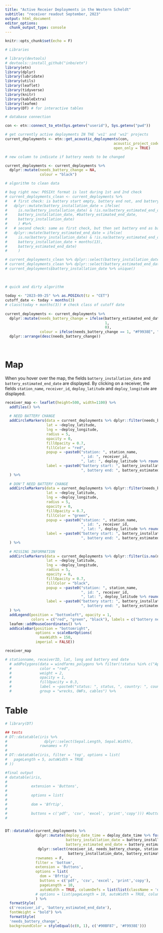 ```yaml
---
title: "Active Receier Deployments in the Western Scheldt"
subtitle: "receiver readout September, 2023"
output: html_document
editor_options: 
  chunk_output_type: console
---
```



```r
knitr::opts_chunk$set(echo = F)

# Libraries 

# library(devtools)
# devtools::install_github("inbo/etn")
library(etn)
library(dplyr)
library(lubridate)
library(utils)
library(leaflet)
library(tidyverse)
library(knitr)
library(kableExtra)
library(leafem)
library(DT) # for interactive tables

# database connection

con <- etn::connect_to_etn(Sys.getenv("userid"), Sys.getenv("pwd"))

```

<!-- **Database Query:** -->

```r

# get currently active deployments IN THE 'ws1' and 'ws2' projects
current_deployments <- etn::get_acoustic_deployments(con, 
                                                  acoustic_project_code = c("ws1", "ws2"),
                                                  open_only = TRUE) 
```

<!-- # Some info about the deployments -->

<!-- The data is a bit messy and sometimes incomplete: -->

<!-- - Not all active deployments have both `battery_installation_date` and `battery_estimated_end_date`.  -->
<!-- - Sometimes, either `battery_installation_date` or `battery_estimated_end_date` lie in the past.  -->
<!-- - Sometimes, `battery_installation_date` and `battery_estimated_end_date` are the same. -->



<!-- 1. Is there a value for `battery_estimated_end_date` (iow != NA)? -->

<!-- If yes, go to 2. -->

<!-- 2. Is `battery_estimated_end_date` different from `battery_installation_date`? -->

<!-- If yes, go to 3. -->

<!-- 3. Does `battery_estimated_end_date` lie in the past? -->

<!-- If yes: colour specifically on map and in table. -->
<!-- If no, go to 4. -->

<!-- 4. Is `battery_estimated_end_date` closer than 3 months from October 1, 2023? -->

<!-- If yes: Battery needs to be changed: colour red in map and table. -->

<!-- 5. Is there a value for `battery_installation_date`? -->

<!-- If yes, go to 5. -->

<!-- 6.  -->

```r

# new column to indicate if battery needs to be changed

current_deployments <- current_deployments %>%
  dplyr::mutate(needs_battery_change = NA,
                colour = "black")

# algorithm to clean data

# bug right now: POSIXt format is lost during 1st and 2nd check
# current_deployments_clean <- current_deployments %>%
#   # first check: is battery start empty, battery end not, and battery end lies in the past? -> set battery end as battery start
#   dplyr::mutate(battery_installation_date = ifelse(
#     is.na(battery_installation_date) & !is.na(battery_estimated_end_date) & (battery_estimated_end_date < (Sys.Date())),
#     battery_installation_date, #battery_estimated_end_date,
#     battery_installation_date) 
#     ) #%>%
#   # second check: same as first check, but then set battery end as battery start + 13 months
#   dplyr::mutate(battery_estimated_end_date = ifelse(
#     is.na(battery_installation_date) & !is.na(battery_estimated_end_date) & (battery_estimated_end_date < (Sys.Date() %>% as.POSIXct())),
#     battery_installation_date + months(13),
#     battery_estimated_end_date) 
#     )

# current_deployments_clean %>% dplyr::select(battery_installation_date) %>% unique()
# current_deployments_clean %>% dplyr::select(battery_estimated_end_date) %>% unique()
# current_deployments$battery_installation_date %>% unique()
  
  
  
# quick and dirty algorithm
  
today <- "2023-09-25" %>% as.POSIXct(tz = "CET")
cutoff_date <- today + months(3)
# class(today + months(3)) # check class of cutoff date
  
current_deployments <- current_deployments %>%
  dplyr::mutate(needs_battery_change = ifelse(battery_estimated_end_date < cutoff_date, 
                                              1, 
                                              0),
                colour = ifelse(needs_battery_change == 1, "#F9938E", "#90BF87")) %>%
  dplyr::arrange(desc(needs_battery_change))

  
```

# Map


When you hover over the map, the fields `battery_installation_date` and `battery_estimated_end_date` are displayed. By clicking on a receiver, the fields `station_name`, `receiver_id`, `deploy_latitude` and `deploy_longitude` are displayed.
```r

receiver_map <- leaflet(height=500, width=1100) %>% 
  addTiles() %>%
  
  # NEED BATTERY CHANGE
  addCircleMarkers(data = current_deployments %>% dplyr::filter(needs_battery_change == 1),
                   lat = ~deploy_latitude,
                   lng = ~deploy_longitude,
                   radius = 5,
                   opacity = 0,
                   fillOpacity = 0.7,
                   fillColor = "red",
                   popup = ~paste0("station: ", station_name, 
                                   ", id: ", receiver_id,
                                   ", lat: ", deploy_latitude %>% round(digits = 2), ", lng: ", deploy_longitude  %>% round(digits = 2)),
                   label = ~paste0("battery start: ", battery_installation_date %>% format("%Y-%m-%d"),
                                   ", battery end: ", battery_estimated_end_date %>% format("%Y-%m-%d"))
  ) %>%
  
  # DON'T NEED BATTERY CHANGE
  addCircleMarkers(data = current_deployments %>% dplyr::filter(needs_battery_change == 0),
                   lat = ~deploy_latitude,
                   lng = ~deploy_longitude,
                   radius = 5,
                   opacity = 0,
                   fillOpacity = 0.7,
                   fillColor = "green",
                   popup = ~paste0("station: ", station_name, 
                                   ", id: ", receiver_id,
                                   ", lat: ", deploy_latitude %>% round(digits = 2), ", lng: ", deploy_longitude  %>% round(digits = 2)),
                   label = ~paste0("battery start: ", battery_installation_date %>% format("%Y-%m-%d"),
                                   ", battery end: ", battery_estimated_end_date %>% format("%Y-%m-%d"))
  ) %>%
  
  # MISSING INFORMATION
  addCircleMarkers(data = current_deployments %>% dplyr::filter(is.na(needs_battery_change)),
                   lat = ~deploy_latitude,
                   lng = ~deploy_longitude,
                   radius = 5,
                   opacity = 0,
                   fillOpacity = 0.7,
                   fillColor = "black",
                   popup = ~paste0("station: ", station_name, 
                                   ", id: ", receiver_id,
                                   ", lat: ", deploy_latitude %>% round(digits = 2), ", lng: ", deploy_longitude  %>% round(digits = 2)),
                   label = ~paste0("battery start: ", battery_installation_date %>% format("%Y-%m-%d"),
                                   ", battery end: ", battery_estimated_end_date %>% format("%Y-%m-%d"))
  ) %>%
  addLegend(position = "bottomleft", opacity = 1,
            colors = c("red", "green", "black"), labels = c("battery needs change", "battery is OK", "missing information")) %>%
  leafem::addMouseCoordinates() %>%
  addScaleBar(position = "bottomright",
              options = scaleBarOptions(
                maxWidth = 150,
              imperial = FALSE))

receiver_map

# stationname, receiverID, lat, long and battery end date
  # addPolygons(data = windfarms_polygons %>% filter(!status %in% c("Approved", "Planned")),
  #             color = "red",
  #             weight = 2,
  #             opacity = 1,
  #             fillOpacity = 0.3,
  #             label = ~paste0("status: ", status, ", country: ", country, ", year: ", year),
  #             group = "wrecks, OWFs, cables") %>%

```

<!-- # Table -->

<!-- ```{r receivertable, include=TRUE, echo=FALSE, fig.width = 6} -->

<!-- knitr::kable(current_deployments %>% -->
<!--               dplyr::mutate(deploy_date_time = deploy_date_time %>% format("%Y-%m-%d"), -->
<!--                             battery_installation_date = battery_installation_date %>% format("%Y-%m-%d"), -->
<!--                             battery_estimated_end_date = battery_estimated_end_date %>% format("%Y-%m-%d")) %>% -->
<!--                dplyr::select(receiver_id, needs_battery_change, station_name, deploy_latitude, deploy_longitude,  -->
<!--                              battery_installation_date, battery_estimated_end_date,  deploy_date_time), -->

<!--              booktabs = T, escape = F, format = "html", align = "c") %>% -->
<!--   kableExtra::column_spec(c(1, 7), bold = T) %>% -->
<!--   kableExtra::column_spec(2, bold = T, color = "white", background = current_deployments$colour) %>% -->

<!--   # kableExtra::column_spec(column = 1, width = "4cm") %>% -->

<!--   # kableExtra::column_spec(column = 2, width = "9cm") %>% -->

<!--   kableExtra::kable_styling(position = "center") #, latex_options = "HOLD_position" -->

<!-- ``` -->

# Table

<!-- interactive table with `DT` package -->

```r

# library(DT)

## tests
# DT::datatable(iris %>% 
#                 dplyr::select(Sepal.Length, Sepal.Width),
#               rownames = F)
# 
# DT::datatable(iris, filter = 'top', options = list(
#   pageLength = 5, autoWidth = TRUE
# ))

#final output
# datatable(iris,
# 
#           extension = 'Buttons', 
# 
#           options = list(
# 
#           dom = 'Bfrtip',
# 
#           buttons = c('pdf', 'csv', 'excel', 'print','copy'))) #buttons option does not work...
# 


DT::datatable(current_deployments %>%
              dplyr::mutate(deploy_date_time = deploy_date_time %>% format("%Y-%m-%d"),
                            battery_installation_date = battery_installation_date %>% format("%Y-%m-%d"),
                            battery_estimated_end_date = battery_estimated_end_date %>% format("%Y-%m-%d")) %>%
               dplyr::select(receiver_id, needs_battery_change, station_name, deploy_latitude, deploy_longitude, 
                             battery_installation_date, battery_estimated_end_date,  deploy_date_time, acoustic_project_code),
              rownames = F,
              filter = 'bottom', 
              extension = 'Buttons',
              options = list(
                dom = 'Bfrtip',
                buttons = c('pdf', 'csv', 'excel', 'print','copy'),
                pageLength = 10,
                autoWidth = TRUE, columnDefs = list(list(className = 'dt-center', targets = '_all')))
              # options = list(pageLength = 10, autoWidth = TRUE, columnDefs = list(list(className = 'dt-center', targets = '_all')))
              ) %>%
  formatStyle(
  c('receiver_id', 'battery_estimated_end_date'),
  fontWeight = "bold") %>%
  formatStyle(
  'needs_battery_change',
  backgroundColor = styleEqual(c(0, 1), c('#90BF87', '#F9938E')))

```

